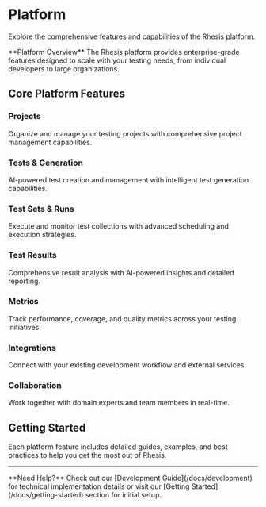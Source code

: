 # Platform

Explore the comprehensive features and capabilities of the Rhesis platform.

<Callout type="default">
  **Platform Overview**
  The Rhesis platform provides enterprise-grade features designed to scale with your testing needs, from individual developers to large organizations.
</Callout>

## Core Platform Features

<div className="grid grid-cols-1 md:grid-cols-2 lg:grid-cols-3 gap-4">
  <div>
    <h3>Projects</h3>
    <p>Organize and manage your testing projects with comprehensive project management capabilities.</p>
  </div>
  <div>
    <h3>Tests & Generation</h3>
    <p>AI-powered test creation and management with intelligent test generation capabilities.</p>
  </div>
  <div>
    <h3>Test Sets & Runs</h3>
    <p>Execute and monitor test collections with advanced scheduling and execution strategies.</p>
  </div>
  <div>
    <h3>Test Results</h3>
    <p>Comprehensive result analysis with AI-powered insights and detailed reporting.</p>
  </div>
  <div>
    <h3>Metrics</h3>
    <p>Track performance, coverage, and quality metrics across your testing initiatives.</p>
  </div>
  <div>
    <h3>Integrations</h3>
    <p>Connect with your existing development workflow and external services.</p>
  </div>
  <div>
    <h3>Collaboration</h3>
    <p>Work together with domain experts and team members in real-time.</p>
  </div>
</div>

## Getting Started

Each platform feature includes detailed guides, examples, and best practices to help you get the most out of Rhesis.

---

<Callout type="default">
  **Need Help?**
  Check out our [Development Guide](/docs/development) for technical implementation details or visit our [Getting Started](/docs/getting-started) section for initial setup.
</Callout>
